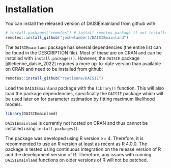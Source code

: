 # Installation {#installation}

You can install the released version of DAISIEmainland from github with:

```r
# install.packages("remotes") # install remotes package if not installed
remotes::install_github("joshwlambert/DAISIEmainland")
```

The `DAISIEmainland` package has several dependencies (the entire list can be
found in the DESCRIPTION file). Most of these are on CRAN and can be installed with
`install.packages()`. However, the `DAISIE` package [@etienne_daisie_2022] requires 
a more up-to-date version than available on CRAN and need to be installed from github:

```r
remotes::install_github("rsetienne/DAISIE")
```

Load the `DAISIEmainland` package with the `library()` function. This will also
load the package dependencies, specifically the `DAISIE` package which will be
used later on for parameter estimation by fitting maximum likelihood models.

```r
library(DAISIEmainland)
```

`DAISIEmainland` is currently not hosted on CRAN and thus cannot be installed
using `install.packages()`.

The package was developed using R version >= 4. Therefore, it is recommended to 
use an R version at least as recent as R 4.0.0. The package is tested using
continuous integration on the release version of R and the development version
of R. Therefore, any issues with running `DAISIEmainland` functions on older
versions of R will not be patched.

